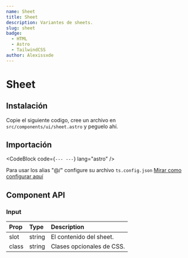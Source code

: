 ```yaml
---
name: Sheet
title: Sheet
description: Variantes de sheets.
slug: sheet
badge:
  - HTML
  - Astro
  - TailwindCSS
author: Alexissxde
---
```



# Sheet

<Tabs client:visible>
	<ComponentPreview slot="preview">
		<Sheet />
	</ComponentPreview>
	<CodeBlock
		slot="code"
		filePath="src/components/examples/sheet.astro"
		lang="astro"
	/>
</Tabs>

## Instalación

Copie el siguiente codigo, cree un archivo en `src/components/ui/sheet.astro` y peguelo ahí.

<CodeBlock filePath="src/components/ui/sheet.astro" />

## Importación

<CodeBlock
	code={`---
---`}
	lang="astro"
/>

Para usar los alias "@/" configure su archivo `ts.config.json` <a href="/docs/installation#configurar-alias-en-el-tsconfigjson">Mirar como configurar aquí</a>

## Component API

### Input

| Prop      | Type              | Description                          |
| :-------- | :---------------- | :----------------------------------- |
| slot      | string            | El contenido del sheet.              |
| class     | string            | Clases opcionales de CSS.            |
